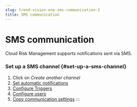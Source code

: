 ```yaml
---
slug: trend-vision-one-sms-communication-2
title: SMS communication
---
```

# SMS communication

Cloud Risk Management supports notifications sent via SMS.

### Set up a SMS channel {#set-up-a-sms-channel}

1.  Click on *Create another channel*
2.  [Set automatic notifications](toggle-automatic-notifications.mdx)
3.  [Configure Triggers](communication-triggers.mdx)
4.  [Configure users](communication-recipients.mdx)
5.  [Copy communication settings](copy-communication-settings.mdx)
:::
